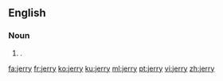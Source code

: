 {{also|Jerry}}
==English==

===Noun===
{{en-noun|jerries}}

# {{alternative capitalization of|Jerry|lang=en|nodot=1}} {{gloss|derogatory: German}}.

[[fa:jerry]]
[[fr:jerry]]
[[ko:jerry]]
[[ku:jerry]]
[[ml:jerry]]
[[pt:jerry]]
[[vi:jerry]]
[[zh:jerry]]